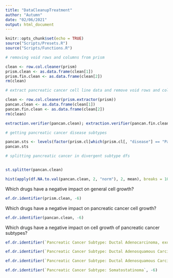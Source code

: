 ```yaml
---
title: "DataCleanupTreatment"
author: "Autumn"
date: "02/06/2021"
output: html_document
---
```


```r
knitr::opts_chunk$set(echo = TRUE)
source("Scripts/Presets.R")
source("Scripts/Functions.R")
```


```r
# removing void rows and columns from prism

clean <- row.col.cleaner(prism)
prism.clean <- as.data.frame(clean[1])
prism.fin.clean <- as.data.frame(clean[2])
rm(clean)
```


```r
# extract pancreatic cancer cell line data and remove void rows and columns 

clean <- row.col.cleaner(prism.extractor(prism))
pancan.clean <- as.data.frame(clean[1])
pancan.fin.clean <- as.data.frame(clean[2])
rm(clean)

extraction.verifier(pancan.clean); extraction.verifier(pancan.fin.clean)
```


```r
# getting pancreatic cancer disease subtypes

pancan.sts <- levels(factor(prism.cl[which(prism.cl[, "disease"] == "Pancreatic Cancer"), "disease_subtype"]))
pancan.sts

# splitting pancreatic cancer in divergent subtype dfs 



```


```r
st.splitter(pancan.clean)
```


```r
hist(apply(df.NA.to.val(pancan.clean, 2, "norm"), 2, mean), breaks = 10, main = "Histogram of Drug Efficacy across Pancreatic Cancer Cell Lines", xlab = "Mean Drug Effect")
```


Which drugs have a negative impact on general cell growth?

```r
ef.dr.identifier(prism.clean, -6)
```


Which drugs have a negative impact on pancreatic cancer cell growth?

```r
ef.dr.identifier(pancan.clean, -6)
```


Which drugs have a negative impact on cell growth of pancreatic cancer subtypes?

```r
ef.dr.identifier(`Pancreatic Cancer Subtype: Ductal Adenocarcinoma, exocrine`, -6)
```

```r
ef.dr.identifier(`Pancreatic Cancer Subtype: Ductal Adenosquamous Carcinoma`, -6)
```

```r
ef.dr.identifier(`Pancreatic Cancer Subtype: Ductal Adenosquamous Carcinoma, exocrine`, -6)
```

```r
ef.dr.identifier(`Pancreatic Cancer Subtype: Somatostatinoma`, -6)
```


